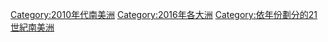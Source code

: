 {{portal|南美洲}}
{{Commons category|2016 in South America}}
{{Year by category
|m=2
|c=0
|d=1
|y=6
|cat=南美洲
|sortkey=南美洲
|parent=依年份劃分的21世紀南美洲
|subcat=2010年代南美洲
}}
[[Category:2010年代南美洲|Category:2010年代南美洲]]
[[Category:2016年各大洲|Category:2016年各大洲]]
[[Category:依年份劃分的21世紀南美洲|Category:依年份劃分的21世紀南美洲]]